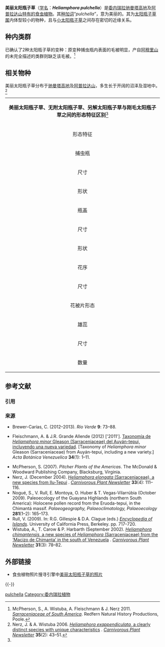 {{noteTA
|G1=Carnivorous Plant
}}
{{Speciesbox
| image = H_pulchella1.jpg
| image_caption = 
| genus = Heliamphora
| species = pulchella
| authority = [[安德烈亚斯·维斯图巴|Wistuba]], [[托马斯·卡罗|Carow]], [[彼得·哈巴特|Harbarth]] & [[约阿希姆·那兹|Nerz]] (2005)<ref>{{de icon}} Wistuba, A., T. Carow, P. Harbarth, & J. Nerz (2005). {{PDFlink|[http://www.carnivoren.org/gfp/mitteilungsorgane/taublatt/artikel/53_01_wistuba_carow_nerz_harbart-heliamphora_pulchella.pdf ''Heliamphora pulchella'', eine neue mit ''Heliamphora minor'' (Sarraceniaceae) verwandte Art aus der Chimanta Region in Venezuela.]
}} ''[[露叶茅膏菜_(杂志)|Das Taublatt]]'' '''53'''(3): 42–50.</ref>
|}}

'''美丽太阳瓶子草'''（[[学名|学名]]：'''''Heliamphora pulchella'''''）是[[委内瑞拉|委内瑞拉]][[驰曼塔高地|驰曼塔高地]]及[[阿普拉达山|阿普拉达山]][[特有种|特有的]][[食虫植物|食虫植物]]。其[[种加词|种加词]]“''pulchella''”，意为美丽的。其为[[太阳瓶子草属|太阳瓶子草属]]内体型较小的物种，且与[[小太阳瓶子草|小太阳瓶子草]]之间存在密切的近缘关系。

== 种内类群 ==
已确认了2种太阳瓶子草的变种：原变种捕虫瓶内表面的毛被明显，产自[[阿穆里山|阿穆里山]]的未完全描述的类群则缺乏该毛被。<ref name=McPherson2011>McPherson, S., A. Wistuba, A. Fleischmann & J. Nerz 2011. ''[[南美洲的瓶子草科植物|Sarraceniaceae of South America]]''. Redfern Natural History Productions, Poole.</ref>

== 相关物种 ==
美丽太阳瓶子草分布于[[驰曼塔高地|驰曼塔高地]]及[[阿普拉达山|阿普拉达山]]，多生长于开阔的沼泽及湿地中。<ref name =Nerz2006>Nerz, J. & A. Wistuba 2006. [http://www.carnivorousplants.org/cpn/Species/v35n2p43_48.html ''Heliamphora exappendiculata'', a clearly distinct species with unique characteristics] {{Wayback|url=http://www.carnivorousplants.org/cpn/Species/v35n2p43_48.html |date=20160830104503 }}. ''[[食虫植物通讯|Carnivorous Plant Newsletter]]'' '''35'''(2): 43–51.</ref>

{| cellpadding="1" border="0" style="margin: 1em auto 1em auto; width:1000px; border:1px #bbbbbb solid; font-size:85%; {{box-shadow|4px|4px|6px|#A0A0A0}} {{border-radius|5px}}"
|- align="center" bgcolor=#90ee90
| colspan="5" align="center" | '''美丽太阳瓶子草、无附太阳瓶子草、另解太阳瓶子草与刚毛太阳瓶子草之间的形态特征区别'''{{small|（Nerz, J. & A. Wistuba 2006）}}<ref name=Nerz2006 />
|- bgcolor=#eeffee
! 形态特征 !! 美丽太阳瓶子草 !! 无附太阳瓶子草 !! 另解太阳瓶子草 !! 刚毛太阳瓶子草
|- align="center" bgcolor=#eeffee
| colspan="5" align="center" | 捕虫瓶
|-
| 尺寸 || 长8至20厘米，宽3至8厘米 || 长12至25厘米，宽4至10厘米 || 长15至40厘米，宽5至6厘米 || 长15至25厘米，宽5至8厘米
|-
| 形状 || 上部为管状，下部略呈葫芦形 || 上部为漏斗形至宽漏斗形，下部为葫芦形 || 上部略呈漏斗形，下三分之一为漏斗形至葫芦形 || 上部为宽漏斗形，下部略呈葫芦形
|- align="center" bgcolor=#eeffee
| colspan="5" align="center" | 瓶盖
|-
| 尺寸 || 长0.5至1厘米，宽0.3至0.5厘米 || 长0.5至1厘米，宽0.4至0.8厘米 || 长1至3.5厘米，宽1至1.5厘米 || 长1至31.5厘米
|-
| 形状 || 平形至盔形，基部略微收缩 || 圆形至卵形，与瓶身融合 || 明显的盔形，基部骤缩 || 心形，弯曲
|- align="center" bgcolor=#eeffee
| colspan="5" align="center" | 花序
|-
| 尺寸 || 花梗长20至40厘米，花柄长约12厘米 || 花梗长40厘米，花柄长3至5厘米 || 花梗长30至70厘米，花柄长5至6厘米 || 花梗长约100厘米，花柄长约12厘米 
|-
| 花被片形态 || 披针形，基部极宽 || 长圆形－披针形，基部收缩 || 披针形，极宽 || 披针形，基部极宽 
|- align="center" bgcolor=#eeffee
| colspan="5" align="center" | 雄蕊
|-
| 尺寸 || 长4毫米 || 长8毫米 || 长5.5至8毫米 || 长3.5毫米
|-
| 数量 || 15 || 10 || 12 || 10
|}

== 参考文献 ==
=== 引用 ===
{{Reflist|30em}}

=== 来源 ===
{{refbegin}}
* {{es icon}} Brewer-Carías, C. (2012–2013). {{PDFlink|[http://charlesbrewercarias.com/Images/Publicaciones%20y%20Documentales/CARNIVORAS%20en%20los%20tepuyes.pdf Las plantas carnívoras de los tepuyes.]}} ''Río Verde'' '''9''': 73–88.
* {{es icon}} Fleischmann, A. & J.R. Grande Allende (2012) ['2011']. [http://redalyc.uaemex.mx/src/inicio/ArtPdfRed.jsp?iCve=86222271001 Taxonomía de ''Heliamphora minor'' Gleason (Sarraceniaceae) del Auyán-tepui, incluyendo una nueva variedad]. [Taxonomy of ''Heliamphora minor'' Gleason (Sarraceniaceae) from Auyán-tepui, including a new variety.] ''Acta Botánica Venezuelica'' '''34'''(1): 1–11.
* McPherson, S. (2007). ''Pitcher Plants of the Americas''. The McDonald & Woodward Publishing Company, Blacksburg, Virginia.
* Nerz, J. (December 2004). [http://www.carnivorousplants.org/cpn/Species/v33n4p111_116.html ''Heliamphora elongata'' (Sarraceniaceae), a new species from Ilu-Tepui] {{Wayback|url=http://www.carnivorousplants.org/cpn/Species/v33n4p111_116.html |date=20130225105753 }}. ''[[食虫植物通讯|Carnivorous Plant Newsletter]]'' '''33'''(4): 111–116.
* Nogué, S., V. Rull, E. Montoya, O. Huber & T. Vegas-Vilarrúbia (October 2009). Paleoecology of the Guayana Highlands (northern South America): Holocene pollen record from the Eruoda-tepui, in the Chimantá massif. ''Palaeogeography, Palaeoclimatology, Palaeoecology'' '''281'''(1–2): 165–173. {{DOI|10.1016/j.palaeo.2009.07.019}}
* Rull, V. (2009). {{PDFlink|[http://digital.csic.es/bitstream/10261/28118/1/2009%20ISLANDS%20Pantepui.pdf Pantepui.]}} In: R.G. Gillespie & D.A. Clague (eds.) ''[http://books.google.co.uk/books?id=g9ZogGs_fz8C Encyclopedia of Islands]''. University of California Press, Berkeley. pp. 717–720.
* Wistuba, A., T. Carow & P. Harbarth (September 2002). [http://www.carnivorousplants.org/cpn/Species/v31n3p78_82.html ''Heliamphora chimantensis'', a new species of ''Heliamphora'' (Sarraceniaceae) from the ‘Macizo de Chimanta’ in the south of Venezuela] {{Wayback|url=http://www.carnivorousplants.org/cpn/Species/v31n3p78_82.html |date=20130308010748 }}. ''[[食虫植物通讯|Carnivorous Plant Newsletter]]'' '''31'''(3): 78–82.
{{refend}}

== 外部链接 ==
{{Wikispecies|Heliamphora pulchella|美丽太阳瓶子草}}
{{Commons|Heliamphora pulchella|美丽太阳瓶子草}}
* 食虫植物照片搜寻引擎中[http://www.cpphotofinder.com/heliamphora-pulchella-112.html 美丽太阳瓶子草的照片] {{Wayback|url=http://www.cpphotofinder.com/heliamphora-pulchella-112.html |date=20190413182728 }}

{{-}}
{{Heliamphora}}
{{Taxonbar|from=Q146620}}

[[Category:太阳瓶子草属|pulchella]]
[[Category:委内瑞拉植物|Category:委内瑞拉植物]]